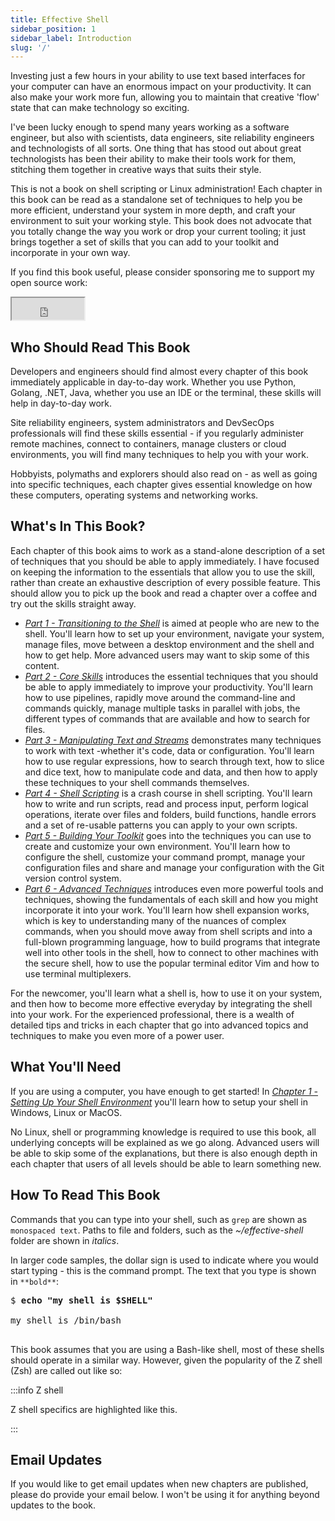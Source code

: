 ```yaml
---
title: Effective Shell
sidebar_position: 1
sidebar_label: Introduction
slug: '/'
---
```



Investing just a few hours in your ability to use text based interfaces for your computer can have an enormous impact on your productivity. It can also make your work more fun, allowing you to maintain that creative 'flow' state that can make technology so exciting.

I've been lucky enough to spend many years working as a software engineer, but also with scientists, data engineers, site reliability engineers and technologists of all sorts. One thing that has stood out about great technologists has been their ability to make their tools work for them, stitching them together in creative ways that suits their style.

This is not a book on shell scripting or Linux administration! Each chapter in this book can be read as a standalone set of techniques to help you be more efficient, understand your system in more depth, and craft your environment to suit your working style. This book does not advocate that you totally change the way you work or drop your current tooling; it just brings together a set of skills that you can add to your toolkit and incorporate in your own way.

If you find this book useful, please consider sponsoring me to support my open source work:

<iframe src="https://github.com/sponsors/dwmkerr/button" title="Sponsor dwmkerr" height="35" width="116" style={{border: 0}}></iframe>

## Who Should Read This Book

Developers and engineers should find almost every chapter of this book immediately applicable in day-to-day work. Whether you use Python, Golang, .NET, Java, whether you use an IDE or the terminal, these skills will help in day-to-day work.

Site reliability engineers, system administrators and DevSecOps professionals will find these skills essential - if you regularly administer remote machines, connect to containers, manage clusters or cloud environments, you will find many techniques to help you with your work.

Hobbyists, polymaths and explorers should also read on - as well as going into specific techniques, each chapter gives essential knowledge on how these computers, operating systems and networking works.

## What's In This Book? 

Each chapter of this book aims to work as a stand-alone description of a set of techniques that you should be able to apply immediately. I have focused on keeping the information to the essentials that allow you to use the skill, rather than create an exhaustive description of every possible feature. This should allow you to pick up the book and read a chapter over a coffee and try out the skills straight away.

 - [_Part 1 - Transitioning to the Shell_](./01-transitioning-to-the-shell/index.md) is aimed at people who are new to the shell. You'll learn how to set up your environment, navigate your system, manage files, move between a desktop environment and the shell and how to get help. More advanced users may want to skip some of this content.
 - [_Part 2 - Core Skills_](./02-core-skills/index.md) introduces the essential techniques that you should be able to apply immediately to improve your productivity. You'll learn how to use pipelines, rapidly move around the command-line and commands quickly, manage multiple tasks in parallel with jobs, the different types of commands that are available and how to search for files.
 - [_Part 3 - Manipulating Text and Streams_](./03-manipulating-text/index.md) demonstrates many techniques to work with text -whether it's code, data or configuration. You'll learn how to use regular expressions, how to search through text, how to slice and dice text, how to manipulate code and data, and then how to apply these techniques to your shell commands themselves.
 - [_Part 4 - Shell Scripting_](./04-shell-scripting/index.md) is a crash course in shell scripting. You'll learn how to write and run scripts, read and process input, perform logical operations, iterate over files and folders, build functions, handle errors and a set of re-usable patterns you can apply to your own scripts.
 - [_Part 5 - Building Your Toolkit_](./05-building-your-toolkit/index.md) goes into the techniques you can use to create and customize your own environment. You'll learn how to configure the shell, customize your command prompt, manage your configuration files and share and manage your configuration with the Git version control system.
 - [_Part 6 - Advanced Techniques_](./06-advanced-techniques/index.md) introduces even more powerful tools and techniques, showing the fundamentals of each skill and how you might incorporate it into your work. You'll learn how shell expansion works, which is key to understanding many of the nuances of complex commands, when you should move away from shell scripts and into a full-blown programming language, how to build programs that integrate well into other tools in the shell, how to connect to other machines with the secure shell, how to use the popular terminal editor Vim and how to use terminal multiplexers. 

For the newcomer, you'll learn what a shell is, how to use it on your system, and then how to become more effective everyday by integrating the shell into your work. For the experienced professional, there is a wealth of detailed tips and tricks in each chapter that go into advanced topics and techniques to make you even more of a power user.

## What You'll Need

If you are using a computer, you have enough to get started! In [_Chapter 1 - Setting Up Your Shell Environment_](./01-transitioning-to-the-shell/01-getting-started/index.md) you'll learn how to setup your shell in Windows, Linux or MacOS. 

No Linux, shell or programming knowledge is required to use this book, all underlying concepts will be explained as we go along. Advanced users will be able to skip some of the explanations, but there is also enough depth in each chapter that users of all levels should be able to learn something new. 

## How To Read This Book

Commands that you can type into your shell, such as `grep` are shown as `monospaced text`. Paths to file and folders, such as the _~/effective-shell_ folder are shown in _italics_.

In larger code samples, the dollar sign is used to indicate where you would start typing - this is the command prompt. The text that you type is shown in `**bold**`:

<pre>
$ <strong>echo "my shell is $SHELL"</strong><br />
my shell is /bin/bash<br />
</pre>

This book assumes that you are using a Bash-like shell, most of these shells should operate in a similar way. However, given the popularity of the Z shell (Zsh) are called out like so:

:::info Z shell

Z shell specifics are highlighted like this.

:::

## Email Updates

If you would like to get email updates when new chapters are published, please do provide your email below. I won't be using it for anything beyond updates to the book.

<EmailSignupForm />
